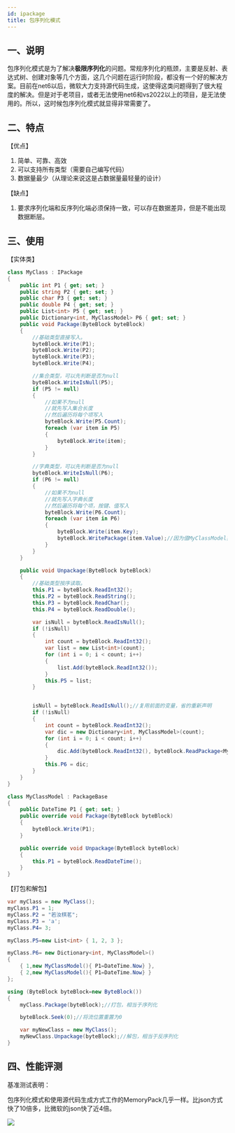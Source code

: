 ```yaml
---
id: ipackage
title: 包序列化模式
---
```


## 一、说明
包序列化模式是为了解决**极限序列化**的问题。常规序列化的瓶颈，主要是反射、表达式树、创建对象等几个方面，这几个问题在运行时阶段，都没有一个好的解决方案。目前在net6以后，微软大力支持源代码生成，这使得这类问题得到了很大程度的解决。但是对于老项目，或者无法使用net6和vs2022以上的项目，是无法使用的。所以，这时候包序列化模式就显得非常需要了。

## 二、特点
【优点】

1. 简单、可靠、高效
2. 可以支持所有类型（需要自己编写代码）
3. 数据量最少（从理论来说这是占数据量最轻量的设计）

【缺点】

1. 要求序列化端和反序列化端必须保持一致，可以存在数据差异，但是不能出现数据断层。

## 三、使用
【实体类】
```csharp
class MyClass : IPackage
{
    public int P1 { get; set; }
    public string P2 { get; set; }
    public char P3 { get; set; }
    public double P4 { get; set; }
    public List<int> P5 { get; set; }
    public Dictionary<int, MyClassModel> P6 { get; set; }
    public void Package(ByteBlock byteBlock)
    {
        //基础类型直接写入。
        byteBlock.Write(P1);
        byteBlock.Write(P2);
        byteBlock.Write(P3);
        byteBlock.Write(P4);

        //集合类型，可以先判断是否为null
        byteBlock.WriteIsNull(P5);
        if (P5 != null)
        {
            //如果不为null
            //就先写入集合长度
            //然后遍历将每个项写入
            byteBlock.Write(P5.Count);
            foreach (var item in P5)
            {
                byteBlock.Write(item);
            }
        }

        //字典类型，可以先判断是否为null
        byteBlock.WriteIsNull(P6);
        if (P6 != null)
        {
            //如果不为null
            //就先写入字典长度
            //然后遍历将每个项，按键、值写入
            byteBlock.Write(P6.Count);
            foreach (var item in P6)
            {
                byteBlock.Write(item.Key);
                byteBlock.WritePackage(item.Value);//因为值MyClassModel实现了IPackage，所以可以直接写入
            }
        }
    }

    public void Unpackage(ByteBlock byteBlock)
    {
        //基础类型按序读取。
        this.P1 = byteBlock.ReadInt32();
        this.P2 = byteBlock.ReadString();
        this.P3 = byteBlock.ReadChar();
        this.P4 = byteBlock.ReadDouble();

        var isNull = byteBlock.ReadIsNull();
        if (!isNull)
        {
            int count = byteBlock.ReadInt32();
            var list = new List<int>(count);
            for (int i = 0; i < count; i++)
            {
                list.Add(byteBlock.ReadInt32());
            }
            this.P5 = list;
        }


        isNull = byteBlock.ReadIsNull();//复用前面的变量，省的重新声明
        if (!isNull)
        {
            int count = byteBlock.ReadInt32();
            var dic = new Dictionary<int, MyClassModel>(count);
            for (int i = 0; i < count; i++)
            {
                dic.Add(byteBlock.ReadInt32(), byteBlock.ReadPackage<MyClassModel>());
            }
            this.P6 = dic;
        }
    }
}

class MyClassModel : PackageBase
{
    public DateTime P1 { get; set; }
    public override void Package(ByteBlock byteBlock)
    {
        byteBlock.Write(P1);
    }

    public override void Unpackage(ByteBlock byteBlock)
    {
        this.P1 = byteBlock.ReadDateTime();
    }
}
```
【打包和解包】
```csharp
var myClass = new MyClass();
myClass.P1 = 1;
myClass.P2 = "若汝棋茗";
myClass.P3 = 'a';
myClass.P4= 3;

myClass.P5=new List<int> { 1, 2, 3 };

myClass.P6= new Dictionary<int, MyClassModel>() 
{
    { 1,new MyClassModel(){ P1=DateTime.Now} },
    { 2,new MyClassModel(){ P1=DateTime.Now} }
};

using (ByteBlock byteBlock=new ByteBlock())
{
    myClass.Package(byteBlock);//打包，相当于序列化

    byteBlock.Seek(0);//将流位置重置为0

    var myNewClass = new MyClass();
    myNewClass.Unpackage(byteBlock);//解包，相当于反序列化
}
```

## 四、性能评测

基准测试表明：

包序列化模式和使用源代码生成方式工作的MemoryPack几乎一样。比json方式快了10倍多，比微软的json快了近4倍。

![](../static/img/docs/ipackage-1.png)
